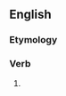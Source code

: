 ==English==

===Etymology===
{{suffix|amaze|eth|lang=en}}

===Verb===
{{head|en|verb form}}

# {{en-archaic third-person singular of|amaze}}